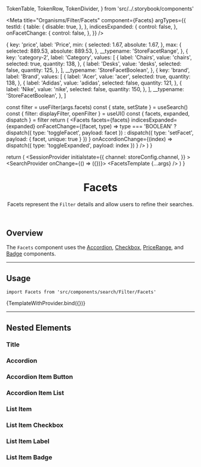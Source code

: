 




  TokenTable,
  TokenRow,
  TokenDivider,
} from 'src/../.storybook/components'

<Meta
  title="Organisms/Filter/Facets"
  component={Facets}
  argTypes={{
    testId: {
      table: {
        disable: true,
      },
    },
    indicesExpanded: {
      control: false,
    },
    onFacetChange: {
      control: false,
    },
  }}
/>

  {
    key: 'price',
    label: 'Price',
    min: {
      selected: 1.67,
      absolute: 1.67,
    },
    max: {
      selected: 889.53,
      absolute: 889.53,
    },
    __typename: 'StoreFacetRange',
  },
  {
    key: 'category-2',
    label: 'Category',
    values: [
      {
        label: 'Chairs',
        value: 'chairs',
        selected: true,
        quantity: 138,
      },
      {
        label: 'Desks',
        value: 'desks',
        selected: false,
        quantity: 125,
      },
    ],
    __typename: 'StoreFacetBoolean',
  },
  {
    key: 'brand',
    label: 'Brand',
    values: [
      {
        label: 'Acer',
        value: 'acer',
        selected: true,
        quantity: 138,
      },
      {
        label: 'Adidas',
        value: 'adidas',
        selected: false,
        quantity: 121,
      },
      {
        label: 'Nike',
        value: 'nike',
        selected: false,
        quantity: 150,
      },
    ],
    __typename: 'StoreFacetBoolean',
  },
]

  const filter = useFilter(args.facets)
  const { state, setState } = useSearch()
  const { filter: displayFilter, openFilter } = useUI()
  const { facets, expanded, dispatch } = filter
  return (
    <Facets
      facets={facets}
      indicesExpanded={expanded}
      onFacetChange={(facet, type) =>
        type === 'BOOLEAN'
          ? dispatch({ type: 'toggleFacet', payload: facet })
          : dispatch({ type: 'setFacet', payload: { facet, unique: true } })
      }
      onAccordionChange={(index) =>
        dispatch({ type: 'toggleExpanded', payload: index })
      }
    />
  )
}

  return (
    <SessionProvider
      initialstate={{
        channel: storeConfig.channel,
      }}
    >
      <UIProvider>
        <SearchProvider onChange={() => ({})}>
          <FacetsTemplate {...args} />
        </SearchProvider>
      </UIProvider>
    </SessionProvider>
  )
}

<header>

# Facets

Facets represent the <code>Filter</code> details and allow users to refine their searches.

</header>

## Overview

The `Facets` component uses the [Accordion](?path=/docs/molecules-accordion-overview--default-story), [Checkbox](?path=/docs/atoms-checkbox--overview-default), [PriceRange](?path=/docs/molecules-pricerange--overview-default), and [Badge](?path=/docs/molecules-badge--default) components.

---

## Usage

`import Facets from 'src/components/search/Filter/Facets'`

<Canvas>
  <Story
    name="default"
    args={{
      facets: facets,
    }}
  >
    {TemplateWithProvider.bind({})}
  </Story>
</Canvas>

<ArgsTable story="default" />

---

## Nested Elements

### Title

<TokenTable>
  <TokenRow
    token="--fs-facets-title-height"
    value="var(--product-listing-row-height)"
  />
  <TokenRow
    token="--fs-facets-title-margin-bottom"
    value="var(--fs-spacing-0)"
  />
</TokenTable>

### Accordion

<TokenTable>
  <TokenRow token="--fs-facets-accordion-border-width-notebook" value="1px" />
  <TokenRow
    token="--fs-facets-accordion-border-color-notebook"
    value="var(--fs-border-color-light)"
    isColor
  />
  <TokenRow
    token="--fs-facets-accordion-border-radius-notebook"
    value="var(--fs-border-radius)"
  />
</TokenTable>

### Accordion Item Button

<TokenTable>
  <TokenRow
    token="--fs-facets-accordion-item-button-text-size"
    value="var(--fs-text-size-lead)"
  />
  <TokenRow
    token="--fs-facets-accordion-item-button-text-weight"
    value="var(--fs-text-weight-regular)"
  />
  <TokenRow token="--fs-facets-accordion-item-button-line-height" value="1.5" />
  <TokenDivider />
  <TokenRow
    token="--fs-facets-accordion-item-button-text-weight-notebook"
    value="var(--fs-text-size-2)"
  />
  <TokenRow
    token="--fs-facets-accordion-item-button-line-height-notebook"
    value="1.25"
  />
</TokenTable>

### Accordion Item List

<TokenTable>
  <TokenRow
    token="--fs-facets-list-padding-bottom"
    value="var(--fs-spacing-3)"
  />
</TokenTable>

### List Item

<TokenTable>
  <TokenRow
    token="--fs-facets-list-item-not-last-margin-bottom"
    value="var(--fs-spacing-3)"
  />
</TokenTable>

### List Item Checkbox

<TokenTable>
  <TokenRow token="--fs-facets-list-item-checkbox-width" value="1.25rem" />
  <TokenRow
    token="--fs-facets-list-item-checkbox-height"
    value="var(--fs-facets-list-item-checkbox-width)"
  />
</TokenTable>

### List Item Label

<TokenTable>
  <TokenRow token="--fs-facets-list-item-label-width" value="100%" />
  <TokenRow
    token="--fs-facets-list-item-label-margin-left"
    value="var(--fs-spacing-1)"
  />
</TokenTable>

### List Item Badge

<TokenTable>
  <TokenRow
    token="--fs-facets-list-item-badge-margin-left"
    value="var(--fs-spacing-1)"
  />
</TokenTable>
